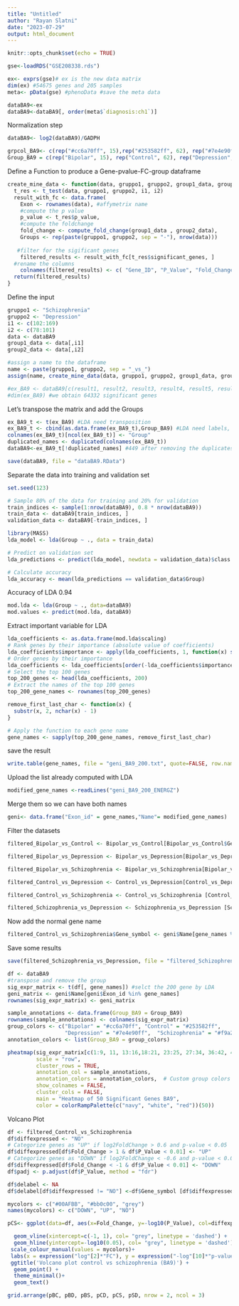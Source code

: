 ---
title: "Untitled"
author: "Rayan Slatni"
date: "2023-07-29"
output: html_document
---

```{r setup, include=FALSE}
knitr::opts_chunk$set(echo = TRUE)
```



```{r}
gse<-loadRDS("GSE208338.rds")
```

```{r}
ex<- exprs(gse)# ex is the new data matrix
dim(ex) #54675 genes and 205 samples
meta<- pData(gse) #phenoData #save the meta data
```
```{r}
dataBA9<-ex
dataBA9<-dataBA9[, order(meta$`diagnosis:ch1`)]
```


Normalization step
```{r}
dataBA9<- log2(dataBA9)/GADPH
```

```{r}
grpcol_BA9<- c(rep("#cc6a70ff", 15),rep("#253582ff", 62), rep("#7e4e90ff",24 ), rep("#f9a242ff",68))
Group_BA9 = c(rep("Bipolar", 15), rep("Control", 62), rep("Depression", 24), rep("Schizophrenia", 68))
```

Define a Function to produce a Gene-pvalue-FC-group dataframe
```{r}
create_mine_data <- function(data, gruppo1, gruppo2, group1_data, group2_data){
  t_res <- t_test(data, gruppo1, gruppo2, i1, i2)
  result_with_fc <- data.frame(
    Exon <- rownames(data), #affymetrix name
    #compute the p value
    p_value <- t_res$p_value, 
    #compute the foldchange
    fold_change <- compute_fold_change(group1_data , group2_data), 
    Groups <- rep(paste(gruppo1, gruppo2, sep = "-"), nrow(data)))
  
   #filter for the sigificant genes
    filtered_results <- result_with_fc[t_res$significant_genes, ]
  #rename the columns
    colnames(filtered_results) <- c( "Gene_ID", "P_Value", "Fold_Change", "Comparison_Groups")
  return(filtered_results)
}
```


Define the input
```{r}
gruppo1 <- "Schizophrenia"
gruppo2 <- "Depression"
i1 <- c(102:169)
i2 <- c(78:101)
data <- dataBA9
group1_data <- data[,i1]
group2_data <- data[,i2]
```


```{r}
#assign a name to the dataframe
name <- paste(gruppo1, gruppo2, sep = "_vs_") 
assign(name, create_mine_data(data, gruppo1, gruppo2, group1_data, group2_data ))
```



```{r}
#ex_BA9 <- dataBA9[c(result1, result2, result3, result4, result5, result6 ),] 
#dim(ex_BA9) #we obtain 64332 significant genes
```


Let's transpose the matrix and add the Groups
```{r}
ex_BA9_t <- t(ex_BA9) #LDA need transposition
ex_BA9_t <- cbind(as.data.frame(ex_BA9_t),Group_BA9) #LDA need labels, added to the data matrix
colnames(ex_BA9_t)[ncol(ex_BA9_t)] <- "Group"
duplicated_names <- duplicated(colnames(ex_BA9_t))
dataBA9<-ex_BA9_t[!duplicated_names] #449 after removing the duplicates
```

```{r}
save(dataBA9, file = "dataBA9.RData")
```

Separate the data into training and validation set
```{r}
set.seed(123)

# Sample 80% of the data for training and 20% for validation
train_indices <- sample(1:nrow(dataBA9), 0.8 * nrow(dataBA9))
train_data <- dataBA9[train_indices, ]
validation_data <- dataBA9[-train_indices, ]
```


```{r}
library(MASS)
lda_model <- lda(Group ~ ., data = train_data)

# Predict on validation set
lda_predictions <- predict(lda_model, newdata = validation_data)$class

# Calculate accuracy
lda_accuracy <- mean(lda_predictions == validation_data$Group)
```
Accuracy of LDA 0.94


```{r}
mod.lda <- lda(Group ~ ., data=dataBA9)
mod.values <- predict(mod.lda, dataBA9)
```


Extract important variable for LDA
```{r}
lda_coefficients <- as.data.frame(mod.lda$scaling)
# Rank genes by their importance (absolute value of coefficients)
lda_coefficients$importance <- apply(lda_coefficients, 1, function(x) sum(abs(x)))
# Order genes by their importance
lda_coefficients <- lda_coefficients[order(-lda_coefficients$importance), ]
# Select the top 100 genes
top_200_genes <- head(lda_coefficients, 200)
# Extract the names of the top 100 genes
top_200_gene_names <- rownames(top_200_genes)
```

```{r}
remove_first_last_char <- function(x) {
  substr(x, 2, nchar(x) - 1)
}

# Apply the function to each gene name
gene_names <- sapply(top_200_gene_names, remove_first_last_char)
```

save the result
```{r}
write.table(gene_names, file = "geni_BA9_200.txt", quote=FALSE, row.names = FALSE, col.names = FALSE)
```

Upload the list already computed with LDA
```{r}
modified_gene_names <-readLines("geni_BA9_200_ENERGZ")
```

Merge them so we can have both names
```{r}
geni<- data.frame("Exon_id" = gene_names,"Name"= modified_gene_names)
```

Filter the datasets


```{r}
filtered_Bipolar_vs_Control <- Bipolar_vs_Control[Bipolar_vs_Control$Gene_ID %in% gene_names, ]

filtered_Bipolar_vs_Depression <- Bipolar_vs_Depression[Bipolar_vs_Depression$Gene_ID %in% gene_names, ]

filtered_Bipolar_vs_Schizophrenia <- Bipolar_vs_Schizophrenia[Bipolar_vs_Schizophrenia$Gene_ID %in% gene_names, ]

filtered_Control_vs_Depression <- Control_vs_Depression[Control_vs_Depression$Gene_ID %in% gene_names, ]

filtered_Control_vs_Schizophrenia <- Control_vs_Schizophrenia [Control_vs_Schizophrenia$Gene_ID %in% gene_names, ]

filtered_Schizophrenia_vs_Depression <- Schizophrenia_vs_Depression [Schizophrenia_vs_Depression$Gene_ID %in% gene_names, ]
```

Now add the normal gene name
```{r}
filtered_Control_vs_Schizophrenia$Gene_symbol <- geni$Name[gene_names %in%  filtered_Control_vs_Schizophrenia$Gene_ID]
```


Save some results

```{r}
save(filtered_Schizophrenia_vs_Depression, file = "filtered_Schizophrenia_vs_Depression.RData")
```


```{r}
df <- dataBA9
#transpose and remove the group 
sig_expr_matrix <- t(df[, gene_names]) #selct the 200 gene by LDA
geni_matrix <- geni$Name[geni$Exon_id %in% gene_names]
rownames(sig_expr_matrix) <- geni_matrix
```

```{r}
sample_annotations <- data.frame(Group_BA9 = Group_BA9)
rownames(sample_annotations) <- colnames(sig_expr_matrix)
group_colors <- c("Bipolar" = "#cc6a70ff", "Control" = "#253582ff", 
                  "Depression" = "#7e4e90ff",  "Schizophrenia" = "#f9a242ff")
annotation_colors <- list(Group_BA9 = group_colors)
```


```{r}
pheatmap(sig_expr_matrix[c(1:9, 11, 13:16,18:21, 23:25, 27:34, 36:42, 44:46, 48:58 ), ], 
         scale = "row", 
         cluster_rows = TRUE, 
         annotation_col = sample_annotations,
         annotation_colors = annotation_colors,  # Custom group colors
         show_colnames = FALSE,
         cluster_cols = FALSE,
         main = "Heatmap of 50 Significant Genes BA9",
         color = colorRampPalette(c("navy", "white", "red"))(50))
```

Volcano Plot

```{r}
df <- filtered_Control_vs_Schizophrenia
df$diffexpressed <- "NO"
# Categorize genes as "UP" if log2FoldChange > 0.6 and p-value < 0.05
df$diffexpressed[df$Fold_Change > 1 & df$P_Value < 0.01] <- "UP"
# Categorize genes as "DOWN" if log2FoldChange < -0.6 and p-value < 0.05
df$diffexpressed[df$Fold_Change < -1 & df$P_Value < 0.01] <- "DOWN"
df$padj <- p.adjust(df$P_Value, method = "fdr")

df$delabel <- NA
df$delabel[df$diffexpressed != "NO"] <-df$Gene_symbol [df$diffexpressed != "NO"]
```


```{r}
mycolors <- c("#00AFBB", "#bb0c00", "grey")
names(mycolors) <- c("DOWN", "UP", "NO")

pCS<- ggplot(data=df, aes(x=Fold_Change, y=-log10(P_Value), col=diffexpressed, label=delabel)) + 

  geom_vline(xintercept=c(-1, 1), col= "grey", linetype = 'dashed') +
  geom_hline(yintercept=-log10(0.05), col= "grey", linetype = 'dashed')+
 scale_colour_manual(values = mycolors)+
 labs(x = expression("log"[2]*"FC"), y = expression("-log"[10]*"p-value")) + 
 ggtitle('Volcano plot control vs schizophrenia (BA9)') +
  geom_point() + 
  theme_minimal()+
  geom_text()

```

```{r}
grid.arrange(pBC, pBD, pBS, pCD, pCS, pSD, nrow = 2, ncol = 3)
```



